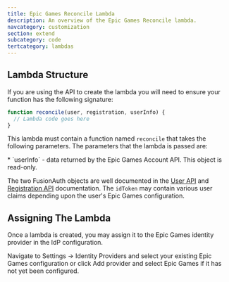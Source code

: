 ```yaml
---
title: Epic Games Reconcile Lambda
description: An overview of the Epic Games Reconcile lambda.
navcategory: customization
section: extend
subcategory: code
tertcategory: lambdas
---
```


<ReconcileLambdaIntro identity_provider_name="Epic Games" prefix="an" />

## Lambda Structure

If you are using the API to create the lambda you will need to ensure your function has the following signature:

```javascript
function reconcile(user, registration, userInfo) {
  // Lambda code goes here
}
```

This lambda must contain a function named `reconcile` that takes the following parameters. The parameters that the lambda is passed are:

<ReconcileLambdaUserRegistrationParameters />
* `userInfo` - data returned by the Epic Games Account API. This object is read-only.

The two FusionAuth objects are well documented in the [User API](/docs/apis/users) and [Registration API](/docs/apis/registrations) documentation. The `idToken` may contain various user claims depending upon the user's Epic Games configuration.

## Assigning The Lambda

Once a lambda is created, you may assign it to the Epic Games identity provider in the IdP configuration.

Navigate to <Breadcrumb>Settings -> Identity Providers</Breadcrumb> and select your existing Epic Games configuration or click <InlineUIElement>Add provider</InlineUIElement> and select Epic Games if it has not yet been configured.
